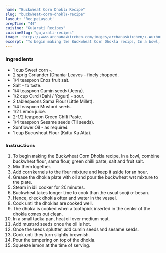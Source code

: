 ---
name: "Buckwheat Corn Dhokla Recipe"
slug: "buckwheat-corn-dhokla-recipe"
layout: 'RecipeLayout'
prepTime: "40"
cuisine: "Gujarati Recipes﻿"
cuisineSlug: "gujarati-recipes"
image: "https://www.archanaskitchen.com/images/archanaskitchen/1-Author/Karthika_Gopalakrishnan/Buckwheat_Corn_Dhokla.jpg"
excerpt: "To begin making the Buckwheat Corn Dhokla recipe, In a bowl, combine buckwheat flour, sama flour, green chilli paste, salt and fruit salt"
---

### Ingredients

- 1 cup Sweet corn -.
- 2 sprig Coriander (Dhania) Leaves - finely chopped.
- 1/4 teaspoon Enos fruit salt.
- Salt - to taste.
- 1/4 teaspoon Cumin seeds (Jeera).
- 1/2 cup Curd (Dahi / Yogurt) - sour.
- 2 tablespoons Sama Flour (Little Millet).
- 1/4 teaspoon Mustard seeds.
- 1/2 Lemon juice.
- 2-1/2 teaspoon Green Chilli Paste.
- 1/4 teaspoon Sesame seeds (Til seeds).
- Sunflower Oil - as required.
- 1 cup Buckwheat Flour (Kuttu Ka Atta).

### Instructions

1. To begin making the Buckwheat Corn Dhokla recipe, In a bowl, combine buckwheat flour, sama flour, green chilli paste, salt and fruit salt.
1. Mix them together.
1. Add corn kernels to the flour mixture and keep it aside for an hour.
1. Grease the dhokla plate with oil and pour the buckwheat wet mixture to the plate.
1. Steam in idli cooker for 20 minutes.
1. Buckwheat takes longer time to cook than the usual sooji or besan.
1. Hence, check dhokla often and water in the vessel.
1. Cook until the dhoklas are cooked well.
1. The dhokla is cooked when a toothpick inserted in the center of the dhokla comes out clean.
1. In a small tadka pan, heat oil over medium heat.
1. Add mustard seeds once the oil is hot.
1. Once the seeds splutter, add cumin seeds and sesame seeds.
1. Cook until they turn slightly brownish.
1. Pour the tempering on top of the dhokla.
1. Squeeze lemon at the time of serving.
